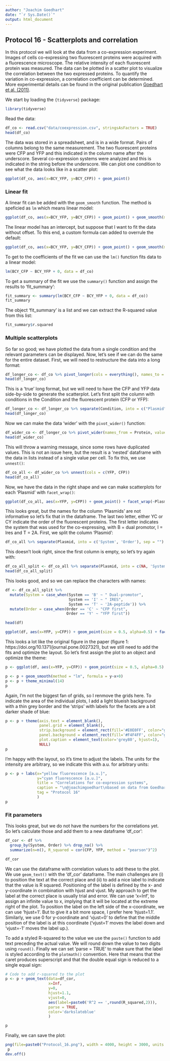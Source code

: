```yaml
---
author: "Joachim Goedhart"
date: "`r Sys.Date()`"
output: html_document
---
```


## Protocol 16 - Scatterplots and correlation {#protocol-16}

In this protocol we will look at the data from a co-expression experiment. Images of cells co-expressing two fluorescent proteins were acquired with a fluorescence microscope. The relative intensity of each fluorescent protein was measured. The data can be plotted in a scatter plot to visualize the correlation between the two expressed proteins. To quantify the variation in co-expression, a correlation coefficient can be determined. More experimental details can be found in the original publication [Goedhart et al. (2011)](https://doi.org/10.1371/journal.pone.0027321).

We start by loading the `{tidyverse}` package:

```r
library(tidyverse)
```

Read the data:

```r
df_co <- read.csv("data/coexpression.csv", stringsAsFactors = TRUE)
head(df_co)
```

The data was stored in a spreadsheet, and is in a wide format. Pairs of columns belong to the same measurement. The two fluorescent proteins were CFP and YFP and this indicated in the column name after the underscore. Several co-expression systems were analyzed and this is indicated in the string before the underscore. We can plot one condition to see what the data looks like in a scatter plot:

```r
ggplot(df_co, aes(x=BCY_YFP, y=BCY_CFP)) + geom_point()
```

### Linear fit

A linear fit can be added with the `geom_smooth` function. The method is speficied as `lm` which means linear model:

```r
ggplot(df_co, aes(x=BCY_YFP, y=BCY_CFP)) + geom_point() + geom_smooth(method = 'lm')
```

The linear model has an intercept, but suppose that I want to fit the data without offset. To this end, a custom formula can added to overrule the default:

```r
ggplot(df_co, aes(x=BCY_YFP, y=BCY_CFP)) + geom_point() + geom_smooth(method = 'lm', formula = y~0+x)
```

To get to the coefficients of the fit we can use the `lm()` function fits data to a linear model:

```r
lm(BCY_CFP ~ BCY_YFP + 0, data = df_co)
```

To get a summary of the fit we use the `summary()` function and assign the results to 'fit_summary':

```r
fit_summary <- summary(lm(BCY_CFP ~ BCY_YFP + 0, data = df_co))
fit_summary
```

The object 'fit_summary' is a list and we can extract the R-squared value from this list:

```r
fit_summary$r.squared
```


### Multiple scatterplots

So far so good; we have plotted the data from a single condition and the relevant parameters can be displayed. Now, let's see if we can do the same for the entire dataset. First, we will need to restructure the data into a long format:

```r
df_longer_co <- df_co %>% pivot_longer(cols = everything(), names_to = "Condition", values_to = "Intensity")
head(df_longer_co)
```

This is a 'true' long format, but we will need to have the CFP and YFP data side-by-side to generate the scatterplot. Let's first split the column with conditions in the Condition and the fluorescent protein (CFP or YFP):

```r
df_longer_co <- df_longer_co %>% separate(Condition, into = c("Plasmid", "Protein"), sep = "_")
head(df_longer_co)
```

Now we can make the data 'wider' with the `pivot_wider()` function:

```r
df_wider_co <- df_longer_co %>% pivot_wider(names_from = Protein, values_from = Intensity)
head(df_wider_co)
```

This will throw a warning message, since some rows have duplicated values. This is not an issue here, but the result is a 'nested' dataframe with the data in lists instead of a single value per cell. To fix this, we use `unnest()`:

```r
df_co_all <- df_wider_co %>% unnest(cols = c(YFP, CFP))
head(df_co_all)
```

Now, we have the data in the right shape and we can make scatterplots for each 'Plasmid' with `facet_wrap()`:

```r
ggplot(df_co_all, aes(x=YFP, y=CFP)) + geom_point() + facet_wrap(~Plasmid, nrow = 2 )
```

This looks great, but the names for the column 'Plasmids' are not informative so let's fix that in the dataframe. The last two letter, either YC or CY indicate the order of the fluorescent proteins. The first letter indicates the system that was used for the co-expressing, with B = dual promotor, I = Ires and T = 2A.
First, we split the column 'Plasmid':

```r
df_co_all %>% separate(Plasmid, into = c('System', 'Order'), sep = "") %>% head()
```

This doesn't look right, since the first column is empty, so let's try again with:

```r
df_co_all_split <- df_co_all %>% separate(Plasmid, into = c(NA, 'System', 'Order'), sep = "")
head(df_co_all_split)
```

This looks good, and so we can replace the characters with names:

```r
df <- df_co_all_split %>%
  mutate(System = case_when(System == 'B' ~ " Dual-promotor",
                            System == 'I' ~ " IRES",
                            System == 'T' ~ '2A-peptide')) %>%
  mutate(Order = case_when(Order == 'C' ~ "CFP first",
                           Order == 'Y' ~ "YFP first"))

head(df)
```

```r
ggplot(df, aes(x=YFP, y=CFP)) + geom_point(size = 0.5, alpha=0.5) + facet_grid(Order~System)
```

This looks a lot like the original figure in the paper (figure 1: https://doi.org/10.1371/journal.pone.0027321), but we still need to add the fits and optimize the layout. So let's first assign the plot to an object and optimize the theme:

```r
p <- ggplot(df, aes(x=YFP, y=CFP)) + geom_point(size = 0.5, alpha=0.5) + facet_grid(Order~System)

p <- p + geom_smooth(method = "lm", formula = y~x+0)
p <- p + theme_minimal(14)
p
```

Again, I'm not the biggest fan of grids, so I renmove the grids here. To indicate the area of the individual plots, I add a light blueish background with a thin grey border and the 'strips' with labels for the facets are a bit darker shade of blue:

```r
p <- p + theme(axis.text = element_blank(),
               panel.grid = element_blank(),
               strip.background = element_rect(fill='#E0E0FF', color="grey90", size = .5),
               panel.background = element_rect(fill='#F4F4FF', color="grey90"),
               plot.caption = element_text(color='grey80', hjust=1),
               NULL)
p
```
I'm happy with the layout, so it's time to adjust the labels. The units for the intensity are arbitrary, so we indicate this with a.u. for arbitrary units:

```r
p <- p + labs(x="yellow fluorescence [a.u.]",
              y="cyan fluorescence [a.u.]",
              title = "Correlations for co-expression systems",
              caption = "\n@joachimgoedhart\nbased on data from Goedhart et al., DOI: 10.1371/journal.pone.0027321",
              tag = "Protocol 16"
              )
p
```

### Fit parameters

This looks great, but we do not have the numbers for the correlations yet. So let's calculate those and add them to a new dataframe 'df_cor':

```r
df_cor <- df %>% 
  group_by(System, Order) %>% drop_na() %>%
  summarize(n=n(), R_squared = cor(CFP, YFP, method = "pearson")^2)

df_cor
```



We can use the dataframe with correlation values to add these to the plot. We use `geom_text()` with the 'df_cor' dataframe. The main challenges are (i) to position the text at the correct place and (ii) to add a nice label to indicate that the value is R squared.
Positioning of the label is defined by the x- and y-coordinate in combination with hjust and vjust. My approach to get the label at the correct place is usually trial and error. We can use 'x=Inf', to assign an infinite value to x, implying that it will be located at the extreme right of the plot. To position the label on the left side of the x-coordinate, we can use 'hjust=1'. But to give it a bit more space, I prefer here 'hjust=1.1'.
Similarly, we use 0 for y-coordinate and 'vjust=0' to define that the middle position of the label is at this coordinate ('vjust=1' moves the label down and 'vjust=-1' moves the label up.).

To add a styled R-squared to the value we use the `paste()` function to add text preceding the actual value. We will round down the value to two digits using `round()`. Finally we can set 'parse = TRUE' to make sure that the label is styled according to the `plotmath()` convention. Here that means that the caret produces superscript and that the double equal sign is reduced to a single equal sign:


```r
# Code to add r-squared to the plot
p <- p + geom_text(data=df_cor, 
                   x=Inf,
                   y=0,
                   hjust=1.1,
                   vjust=0,
                   aes(label=paste0('R^2 == ',round(R_squared,2))),
                   parse = TRUE,
                   color='darkslateblue'
                   )

p
```

Finally, we can save the plot:

```r
png(file=paste0("Protocol_16.png"), width = 4000, height = 3000, units = "px", res = 400)
 p
dev.off()
```
